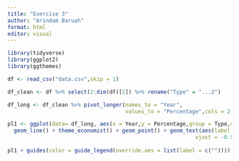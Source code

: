 ```yaml
---
title: "Exercise 3"
author: "Arindam Baruah"
format: html
editor: visual
---
```


```r
library(tidyverse)
library(ggplot2)
library(ggthemes)
```


```r
df <- read_csv("data.csv",skip = 1)

df_clean <- df %>% select(2:dim(df)[2]) %>% rename("Type" = "...2")
```

```r
df_long <- df_clean %>% pivot_longer(names_to = "Year",
                                     values_to = "Percentage",cols = 2:5)
```


```r
pl1 <- ggplot(data= df_long, aes(x = Year,y = Percentage,group = Type,color = Type)) +
  geom_line() + theme_economist() + geom_point() + geom_text(aes(label = Percentage),
                                                           vjust = -0.5,size = 3) + labs(x = "Year",
                                                                                y = "Percentage automation trend (%)",color = "Payment method") + theme(legend.text = element_text(size = 6),panel.background = element_rect(fill = 'cornsilk') )
pl1 + guides(color = guide_legend(override.aes = list(label = c(""))))
```

```r

```

